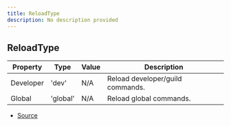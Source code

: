 ```yaml
---
title: ReloadType
description: No description provided
---
```


## ReloadType

| Property  | Type     | Value | Description                      |
| --------- | -------- | ----- | -------------------------------- |
| Developer | 'dev'    | N/A   | Reload developer/guild commands. |
| Global    | 'global' | N/A   | Reload global commands.          |

- [Source](https://github.com/underctrl-io/commandkit/blob/7e608cc8c859522925eced5a54de0a18e9cbc1e9/packages/commandkit/src/types.ts#L275)
